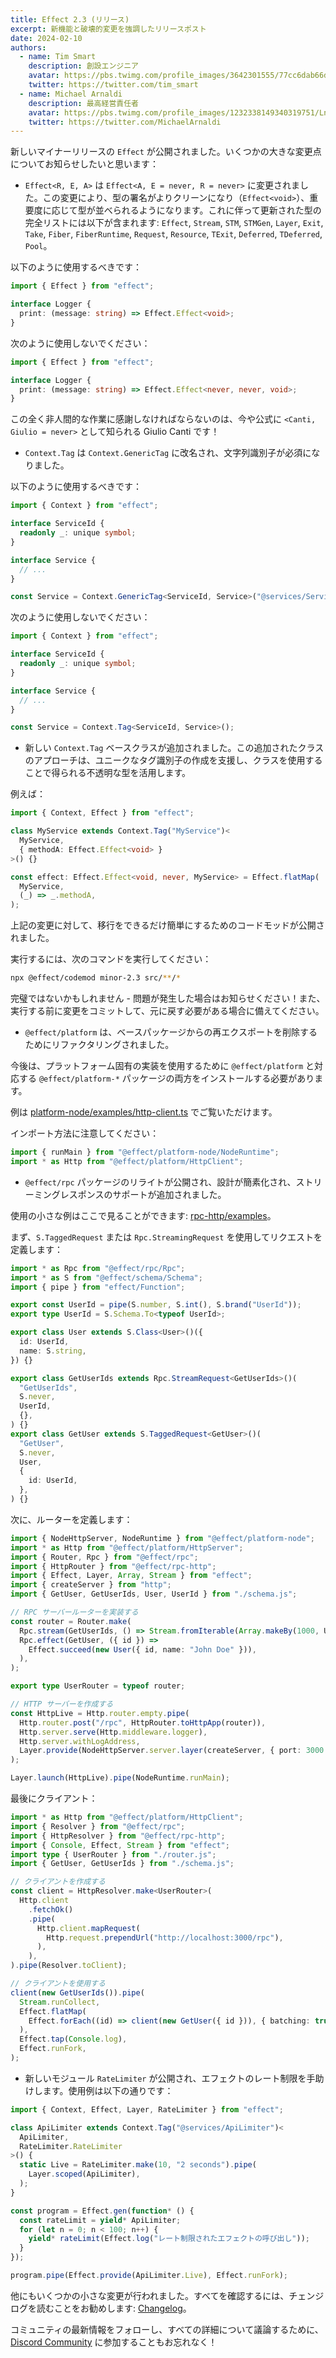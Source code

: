 ```yaml
---
title: Effect 2.3 (リリース)
excerpt: 新機能と破壊的変更を強調したリリースポスト
date: 2024-02-10
authors:
  - name: Tim Smart
    description: 創設エンジニア
    avatar: https://pbs.twimg.com/profile_images/3642301555/77cc6dab66dc94fdd77e503fd6d1c1cf_400x400.jpeg
    twitter: https://twitter.com/tim_smart
  - name: Michael Arnaldi
    description: 最高経営責任者
    avatar: https://pbs.twimg.com/profile_images/1232338149340319751/Ln9nNWyk_400x400.jpg
    twitter: https://twitter.com/MichaelArnaldi
---
```


新しいマイナーリリースの `Effect` が公開されました。いくつかの大きな変更点についてお知らせしたいと思います：

- `Effect<R, E, A>` は `Effect<A, E = never, R = never>` に変更されました。この変更により、型の署名がよりクリーンになり（`Effect<void>`）、重要度に応じて型が並べられるようになります。これに伴って更新された型の完全リストには以下が含まれます: `Effect`, `Stream`, `STM`, `STMGen`, `Layer`, `Exit`, `Take`, `Fiber`, `FiberRuntime`, `Request`, `Resource`, `TExit`, `Deferred`, `TDeferred`, `Pool`。

以下のように使用するべきです：

```ts
import { Effect } from "effect";

interface Logger {
  print: (message: string) => Effect.Effect<void>;
}
```

次のように使用しないでください：

```ts
import { Effect } from "effect";

interface Logger {
  print: (message: string) => Effect.Effect<never, never, void>;
}
```

この全く非人間的な作業に感謝しなければならないのは、今や公式に `<Canti, Giulio = never>` として知られる Giulio Canti です！

- `Context.Tag` は `Context.GenericTag` に改名され、文字列識別子が必須になりました。

以下のように使用するべきです：

```ts
import { Context } from "effect";

interface ServiceId {
  readonly _: unique symbol;
}

interface Service {
  // ...
}

const Service = Context.GenericTag<ServiceId, Service>("@services/Service");
```

次のように使用しないでください：

```ts
import { Context } from "effect";

interface ServiceId {
  readonly _: unique symbol;
}

interface Service {
  // ...
}

const Service = Context.Tag<ServiceId, Service>();
```

- 新しい `Context.Tag` ベースクラスが追加されました。この追加されたクラスのアプローチは、ユニークなタグ識別子の作成を支援し、クラスを使用することで得られる不透明な型を活用します。

例えば：

```ts
import { Context, Effect } from "effect";

class MyService extends Context.Tag("MyService")<
  MyService,
  { methodA: Effect.Effect<void> }
>() {}

const effect: Effect.Effect<void, never, MyService> = Effect.flatMap(
  MyService,
  (_) => _.methodA,
);
```

上記の変更に対して、移行をできるだけ簡単にするためのコードモッドが公開されました。

実行するには、次のコマンドを実行してください：

```bash
npx @effect/codemod minor-2.3 src/**/*
```

完璧ではないかもしれません - 問題が発生した場合はお知らせください！また、実行する前に変更をコミットして、元に戻す必要がある場合に備えてください。

- `@effect/platform` は、ベースパッケージからの再エクスポートを削除するためにリファクタリングされました。

今後は、プラットフォーム固有の実装を使用するために `@effect/platform` と対応する `@effect/platform-*` パッケージの両方をインストールする必要があります。

例は [platform-node/examples/http-client.ts](https://github.com/Effect-TS/effect/blob/main/packages/platform-node/examples/http-client.ts) でご覧いただけます。

インポート方法に注意してください：

```ts
import { runMain } from "@effect/platform-node/NodeRuntime";
import * as Http from "@effect/platform/HttpClient";
```

- `@effect/rpc` パッケージのリライトが公開され、設計が簡素化され、ストリーミングレスポンスのサポートが追加されました。

使用の小さな例はここで見ることができます: [rpc-http/examples](https://github.com/Effect-TS/effect/tree/main/packages/rpc-http/examples)。

まず、`S.TaggedRequest` または `Rpc.StreamingRequest` を使用してリクエストを定義します：

```ts filename="schema.ts"
import * as Rpc from "@effect/rpc/Rpc";
import * as S from "@effect/schema/Schema";
import { pipe } from "effect/Function";

export const UserId = pipe(S.number, S.int(), S.brand("UserId"));
export type UserId = S.Schema.To<typeof UserId>;

export class User extends S.Class<User>()({
  id: UserId,
  name: S.string,
}) {}

export class GetUserIds extends Rpc.StreamRequest<GetUserIds>()(
  "GetUserIds",
  S.never,
  UserId,
  {},
) {}
export class GetUser extends S.TaggedRequest<GetUser>()(
  "GetUser",
  S.never,
  User,
  {
    id: UserId,
  },
) {}
```

次に、ルーターを定義します：

```ts filename="router.ts"
import { NodeHttpServer, NodeRuntime } from "@effect/platform-node";
import * as Http from "@effect/platform/HttpServer";
import { Router, Rpc } from "@effect/rpc";
import { HttpRouter } from "@effect/rpc-http";
import { Effect, Layer, Array, Stream } from "effect";
import { createServer } from "http";
import { GetUser, GetUserIds, User, UserId } from "./schema.js";

// RPC サーバールーターを実装する
const router = Router.make(
  Rpc.stream(GetUserIds, () => Stream.fromIterable(Array.makeBy(1000, UserId))),
  Rpc.effect(GetUser, ({ id }) =>
    Effect.succeed(new User({ id, name: "John Doe" })),
  ),
);

export type UserRouter = typeof router;

// HTTP サーバーを作成する
const HttpLive = Http.router.empty.pipe(
  Http.router.post("/rpc", HttpRouter.toHttpApp(router)),
  Http.server.serve(Http.middleware.logger),
  Http.server.withLogAddress,
  Layer.provide(NodeHttpServer.server.layer(createServer, { port: 3000 })),
);

Layer.launch(HttpLive).pipe(NodeRuntime.runMain);
```

最後にクライアント：

```ts
import * as Http from "@effect/platform/HttpClient";
import { Resolver } from "@effect/rpc";
import { HttpResolver } from "@effect/rpc-http";
import { Console, Effect, Stream } from "effect";
import type { UserRouter } from "./router.js";
import { GetUser, GetUserIds } from "./schema.js";

// クライアントを作成する
const client = HttpResolver.make<UserRouter>(
  Http.client
    .fetchOk()
    .pipe(
      Http.client.mapRequest(
        Http.request.prependUrl("http://localhost:3000/rpc"),
      ),
    ),
).pipe(Resolver.toClient);

// クライアントを使用する
client(new GetUserIds()).pipe(
  Stream.runCollect,
  Effect.flatMap(
    Effect.forEach((id) => client(new GetUser({ id })), { batching: true }),
  ),
  Effect.tap(Console.log),
  Effect.runFork,
);
```

- 新しいモジュール `RateLimiter` が公開され、エフェクトのレート制限を手助けします。使用例は以下の通りです：

```ts
import { Context, Effect, Layer, RateLimiter } from "effect";

class ApiLimiter extends Context.Tag("@services/ApiLimiter")<
  ApiLimiter,
  RateLimiter.RateLimiter
>() {
  static Live = RateLimiter.make(10, "2 seconds").pipe(
    Layer.scoped(ApiLimiter),
  );
}

const program = Effect.gen(function* () {
  const rateLimit = yield* ApiLimiter;
  for (let n = 0; n < 100; n++) {
    yield* rateLimit(Effect.log("レート制限されたエフェクトの呼び出し"));
  }
});

program.pipe(Effect.provide(ApiLimiter.Live), Effect.runFork);
```

他にもいくつかの小さな変更が行われました。すべてを確認するには、チェンジログを読むことをお勧めします: [Changelog](https://github.com/Effect-TS/effect/blob/main/packages/effect/CHANGELOG.md#230)。

コミュニティの最新情報をフォローし、すべての詳細について議論するために、[Discord Community](https://discord.gg/effect-ts) に参加することもお忘れなく！
